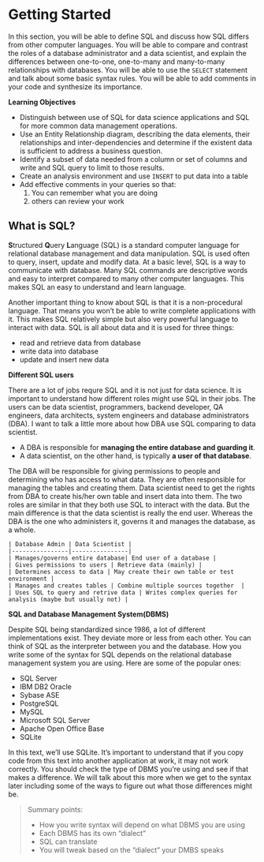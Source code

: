 # Getting Started

In this section, you will be able to define SQL and discuss how SQL differs from other computer languages. You will be able to compare and contrast the roles of a database administrator and a data scientist, and explain the differences between one-to-one, one-to-many and many-to-many relationships with databases. You will be able to use the `SELECT` statement and talk about some basic syntax rules. You will be able to add comments in your code and synthesize its importance.

**Learning Objectives**

- Distinguish between use of SQL for data science applications and SQL for more common data management operations.
- Use an Entity Relationship diagram, describing the data elements, their relationships and inter-dependencies and determine if the existent data is sufficient to address a business question. 
- Identify a subset of data needed from a column or set of columns and write and SQL query to limit to those results.
- Create an analysis environment and use `INSERT` to put data into a table
- Add effective comments in your queries so that:
    1. You can remember what you are doing
    2. others can review your work
  
## What is SQL?

**S**tructured **Q**uery **L**anguage (SQL) is a standard computer language for relational database management and data manipulation. SQL is used often to query, insert, update and modify data. At a basic level, SQL is a way to communicate with database. Many SQL commands are descriptive words and easy to interpret compared to many other computer languages. This makes SQL an easy to understand and learn language.

Another important thing to know about SQL is that it is a non-procedural language. That means you won't be able to write complete applications with it. This makes SQL relatively simple but also very powerful language to interact with data. SQL is all about data and it is used for three things:

- read and retrieve data from database
- write data into database
- update and insert new data

**Different SQL users**

There are a lot of jobs requre SQL and it is not just for data science. It is important to understand how different roles might use SQL in their jobs. The users can be data scientist, programmers, backend developer, QA engineers, data architects, system engineers and database administrators (DBA). I want to talk a little more about how DBA use SQL comparing to data scientist. 

- A DBA is responsible for **managing the entire database and guarding it**.
- A data scientist, on the other hand, is typically **a user of that database**. 

The DBA will be responsible for giving permissions to people and determining who has access to what data. They are often responsible for managing the tables and creating them. Data scientist need to get the rights from DBA to create his/her own table and insert data into them. The two roles are similar in that they both use SQL to interact with the data. But the main difference is that the data scientist is really the end user. Whereas the DBA is the one who administers it, governs it and manages the database, as a whole. 


```block
| Database Admin | Data Scientist |
|----------------|----------------|
| Manages/governs entire database| End user of a database |
| Gives permissions to users | Retrieve data (mainly) |
| Determines access to data | May create their own table or test environment |
| Manages and creates tables | Combine multiple sources together  |
| Uses SQL to query and retrive data | Writes complex queries for analysis (maybe but usually not) |
```

**SQL and Database Management System(DBMS)**

Despite SQL being standardized since 1986, a lot of different implementations exist. They deviate more or less from each other. You can think of SQL as the interpreter between you and the database. How you write some of the syntax for SQL depends on the relational database management system you are using. Here are some of the popular ones:

- SQL Server
- IBM DB2 Oracle
- Sybase ASE
- PostgreSQL
- MySQL
- Microsoft SQL Server
- Apache Open Office Base
- SQLite

In this text, we'll use SQLite. It's important to understand that if you copy code from this text into another application at work, it may not work correctly. You should check the type of DBMS you're using and see if that makes a difference. We will talk about this more when we get to the syntax later including some of the ways to figure out what those differences might be. 


> Summary points:   
> 
- How you write syntax will depend on what DBMS you are using
- Each DBMS has its own "dialect"
- SQL can translate
- You will tweak based on the "dialect" your DMBS speaks
